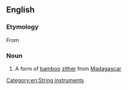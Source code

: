 {{also|Valiha}}

==English==

===Etymology===
From {{bor|en|mg|valiha}}

===Noun===
{{wikipedia}}
{{en-noun}}

# {{lb|en|musical instruments}} A form of [[bamboo]] [[zither]] from [[Madagascar]]

[[Category:en:String instruments]]